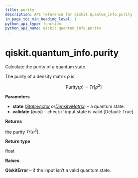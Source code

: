 ```yaml
---
title: purity
description: API reference for qiskit.quantum_info.purity
in_page_toc_min_heading_level: 1
python_api_type: function
python_api_name: qiskit.quantum_info.purity
---
```


# qiskit.quantum\_info.purity

<Function id="qiskit.quantum_info.purity" name="purity" isDedicatedPage={true} github="https://github.com/qiskit/qiskit/tree/stable/0.17/qiskit/quantum_info/states/measures.py" signature="purity(state, validate=True)">
  Calculate the purity of a quantum state.

  The purity of a density matrix $\rho$ is

  $$
  \text{Purity}(\rho) = Tr[\rho^2]
  $$

  **Parameters**

  *   **state** ([*Statevector*](qiskit.quantum_info.Statevector "qiskit.quantum_info.Statevector")  *or*[*DensityMatrix*](qiskit.quantum_info.DensityMatrix "qiskit.quantum_info.DensityMatrix")) – a quantum state.
  *   **validate** (*bool*) – check if input state is valid \[Default: True]

  **Returns**

  the purity $Tr[\rho^2]$.

  **Return type**

  float

  **Raises**

  **QiskitError** – if the input isn’t a valid quantum state.
</Function>

